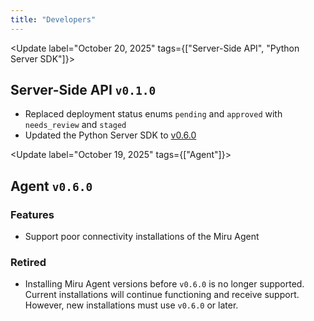 ```yaml
---
title: "Developers"
---
```


<Update label="October 20, 2025" tags={["Server-Side API", "Python Server SDK"]}>
  ## Server-Side API `v0.1.0`
  - Replaced deployment status enums `pending` and `approved` with `needs_review` and `staged`
  - Updated the Python Server SDK to [v0.6.0](https://github.com/miruml/python-server-sdk/releases/tag/v0.6.0)
</Update>

<Update label="October 19, 2025" tags={["Agent"]}>
  ## Agent `v0.6.0`

  ### Features
  - Support poor connectivity installations of the Miru Agent

  ### Retired
  - Installing Miru Agent versions before `v0.6.0` is no longer supported. Current installations will continue functioning and receive support. However, new installations must use `v0.6.0` or later.
</Update>